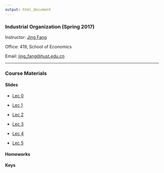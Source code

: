 ```yaml
---
output: html_document
---
```


### Industrial Organization (Spring 2017)

Instructor: [Jing Fang](http://bayeswhu.github.io)

Office: 419, School of Economics

Email: [jing_fang@hust.edu.cn](jing_fang@hust.edu.cn)

-----

### Course Materials

#### Slides

- [Lec 0](io/Lec0.html)

- [Lec 1](io/Lec1.html)

- [Lec 2](io/Lec2.html)

- [Lec 3](io/Lec3.html)

- [Lec 4](io/Lec4.html)

- [Lec 5](io/Lec5.html)

<!-- - [Lec 6](io/Lec6.html)

- [Lec 7](io/Lec7.html)

- [Lec 8](io/Lec8.html)

- [Lec 9](io/Lec9.html)

- [Lec 10](io/Lec10.html)  

- [Lec 11](io/Lec11.html) -->

#### Homeworks

<!-- - [Homework 1](io/Homework.pdf) -->

#### Keys

<!-- - [Key 1](io/Homework_key.pdf) -->